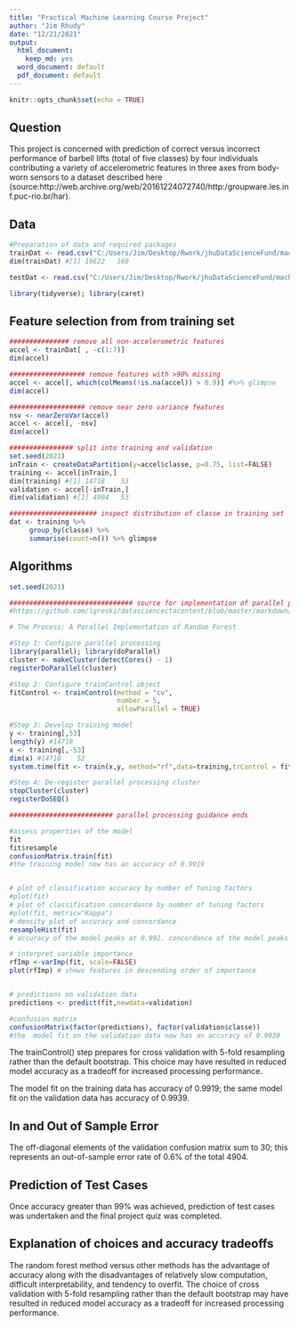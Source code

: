 ```yaml
---
title: "Practical Machine Learning Course Project"
author: "Jim Rhudy"
date: "12/21/2021"
output:
  html_document:
    keep_md: yes
  word_document: default
  pdf_document: default
---
```


```r
knitr::opts_chunk$set(echo = TRUE)
```

## Question

This project is concerned with prediction of correct versus incorrect performance of barbell lifts (total of five classes) by four individuals contributing a variety of accelerometric features in three axes from body-worn sensors to a dataset described here (source:http://web.archive.org/web/20161224072740/http:/groupware.les.inf.puc-rio.br/har).

## Data

```r

#Preparation of data and required packages
trainDat <- read.csv("C:/Users/Jim/Desktop/Rwork/jhuDataScienceFund/machine/project/pml-training.csv", header=TRUE, sep=",")
dim(trainDat) #[1] 19622   160

testDat <- read.csv("C:/Users/Jim/Desktop/Rwork/jhuDataScienceFund/machine/project/pml-testing.csv", header=TRUE, sep=",")

library(tidyverse); library(caret)

```

## Feature selection from from training set

```r

############### remove all non-accelerometric features
accel <- trainDat[ , -c(1:7)]
dim(accel) 

################### remove features with >90% missing
accel <- accel[, which(colMeans(!is.na(accel)) > 0.9)] #%>% glimpse
dim(accel) 

################### remove near zero variance features
nsv <- nearZeroVar(accel)
accel <- accel[, -nsv]
dim(accel) 

################ split into training and validation
set.seed(2021)
inTrain <- createDataPartition(y=accel$classe, p=0.75, list=FALSE)
training <- accel[inTrain,]
dim(training) #[1] 14718    53
validation <- accel[-inTrain,]
dim(validation) #[1] 4904   53

###################### inspect distribution of classe in training set
dat <- training %>%
     group_by(classe) %>%
     summarise(count=n()) %>% glimpse

```

## Algorithms

```r
set.seed(2021)

############################### source for implementation of parallel processing:
#https://github.com/lgreski/datasciencectacontent/blob/master/markdown/pml-randomForestPerformance.md

# The Process: A Parallel Implementation of Random Forest

#Step 1: Configure parallel processing
library(parallel); library(doParallel)
cluster <- makeCluster(detectCores() - 1) 
registerDoParallel(cluster)

#Step 2: Configure trainControl object
fitControl <- trainControl(method = "cv",
                           number = 5,
                           allowParallel = TRUE)

#Step 3: Develop training model
y <- training[,53]
length(y) #14718
x <- training[,-53]
dim(x) #14718    52
system.time(fit <- train(x,y, method="rf",data=training,trControl = fitControl))

#Step 4: De-register parallel processing cluster
stopCluster(cluster)
registerDoSEQ()

########################## parallel processing guidance ends

#assess properties of the model
fit
fit$resample
confusionMatrix.train(fit)
#the training model now has an accuracy of 0.9919


# plot of classification accuracy by number of tuning factors
#plot(fit)
# plot of classification concordance by number of tuning factors
#plot(fit, metric="Kappa")
# density plot of accuracy and concordance
resampleHist(fit)
# accuracy of the model peaks at 0.992. concordance of the model peaks at 99.0%

# interpret variable importance
rfImp <-varImp(fit, scale=FALSE) 
plot(rfImp) # shows features in descending order of importance


# predictions on validation data
predictions <- predict(fit,newdata=validation)

#confusion matrix
confusionMatrix(factor(predictions), factor(validation$classe))
#the  model fit on the validation data now has an accuracy of 0.9939

```

The trainControl() step prepares for cross validation with 5-fold resampling rather than the default bootstrap. This choice may have resulted in reduced model accuracy as a tradeoff for increased processing performance.

The model fit on the training data has accuracy of 0.9919; the same model fit on the validation data has accuracy of 0.9939.

## In and Out of Sample Error

The off-diagonal elements of the validation confusion matrix sum to 30; this represents an out-of-sample error rate of 0.6% of the total 4904. 

## Prediction of Test Cases 

Once accuracy greater than 99% was achieved, prediction of test cases was undertaken and the final project quiz was completed.

## Explanation of choices and accuracy tradeoffs
The random forest method versus other methods has the advantage of accuracy along with the disadvantages of relatively slow computation, difficult interpretability, and tendency to overfit. The choice of cross validation with 5-fold resampling rather than the default bootstrap may have resulted in reduced model accuracy as a tradeoff for increased processing performance.



